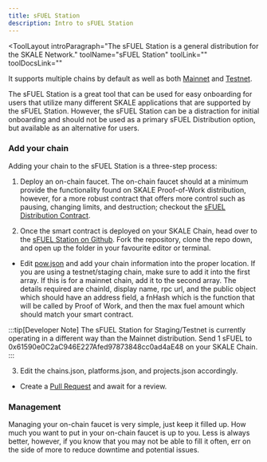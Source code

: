 ```yaml
---
title: sFUEL Station
description: Intro to sFUEL Station
---
```


<ToolLayout
	introParagraph="The sFUEL Station is a general distribution for the SKALE Network."
	toolName="sFUEL Station"
	toolLink=""
	toolDocsLink=""
>

It supports multiple chains by default as well as both [Mainnet](https://sfuel.skale.network/) and [Testnet](https://sfuel.skale.network/staging).

The sFUEL Station is a great tool that can be used for easy onboarding for users that utilize many different SKALE applications that are supported by the sFUEL Station. 
However, the sFUEL Station can be a distraction for initial onboarding and should not be used as a primary sFUEL Distribution option, but available as an alternative for users.

### Add your chain

Adding your chain to the sFUEL Station is a three-step process:

1. Deploy an on-chain faucet. The on-chain faucet should at a minimum provide the functionality found on SKALE Proof-of-Work distribution, however, for a more robust contract that offers more control such as pausing, changing limits, and destruction; checkout the [sFUEL Distribution Contract](https://github.com/Dirt-Road-Development/sfuel-distribution-contract).

2. Once the smart contract is deployed on your SKALE Chain, head over to the [sFUEL Station on Github](https://github.com/Dirt-Road-Development/sfuel-station). Fork the repository, clone the repo down, and open up the folder in your favourite editor or terminal. 
                          
- Edit [pow.json](https://github.com/Dirt-Road-Development/sfuel-station/blob/master/src/config/pow.json) and add your chain information into the proper location. If you are using a testnet/staging chain, make sure to add it into the first array. If this is for a mainnet chain, add it to the second array. The details required are chainId, display name, rpc url, and the public object which should have an address field, a fnHash which is the function that will be called by Proof of Work, and then the max fuel amount which should match your smart contract. 

:::tip[Developer Note]
The sFUEL Station for Staging/Testnet is currently operating in a different way than the Mainnet distribution. Send 1 sFUEL to 0x61590e0C2aC946E227Afed97873848cc0ad4aE48 on your SKALE Chain.
:::

3. Edit the chains.json, platforms.json, and projects.json accordingly.
- Create a [Pull Request](https://github.com/Dirt-Road-Development/sfuel-station/pulls) and await for a review.

### Management

Managing your on-chain faucet is very simple, just keep it filled up. How much you want to put in your on-chain faucet is up to you. Less is always better, however, if you know that you may not be able to fill it often, err on the side of more to reduce downtime and potential issues.

</ToolLayout>